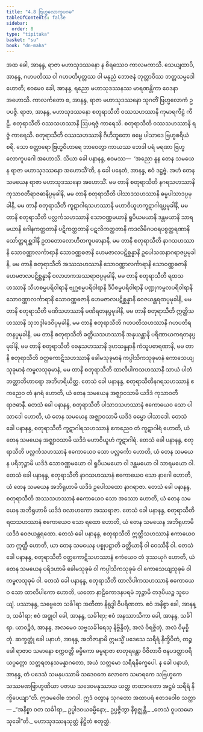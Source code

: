 ```yaml
---
title: "4.8 ဗြဟ္မလောကူပဂမ"
tableOfContents: false
sidebar:
  order: 8
type: "tipitaka"
basket: "su"
book: "dn-maha"
---
```



<DynamicBreadcrumb />

<Division number="269" book="dn-maha" e="ch" v="7" p="159">

<Paragraph number="588" book="dn-maha">
အထ ခေါ, အာနန္ဒ, ရာဇာ မဟာသုဒဿနော န စိရဿေဝ ကာလမကာသိ. သေယျထာပိ, အာနန္ဒ, ဂဟပတိဿ ဝါ ဂဟပတိပုတ္တဿ ဝါ မနုညံ ဘောဇနံ ဘုတ္တာဝိဿ ဘတ္တသမ္မဒေါ ဟောတိ; ဧဝမေဝ ခေါ, အာနန္ဒ, ရညော မဟာသုဒဿနဿ မာရဏန္တိကာ ဝေဒနာ အဟောသိ. ကာလင်္ကတော စ, အာနန္ဒ, ရာဇာ မဟာသုဒဿနော သုဂတိံ ဗြဟ္မလောကံ ဥပပဇ္ဇိ. ရာဇာ, အာနန္ဒ, မဟာသုဒဿနော စတုရာသီတိ ဝဿသဟဿာနိ ကုမာရကီဠံ ကီဠိ. စတုရာသီတိ ဝဿသဟဿာနိ ဩပရဇ္ဇံ ကာရေသိ. စတုရာသီတိ ဝဿသဟဿာနိ ရဇ္ဇံ ကာရေသိ. စတုရာသီတိ ဝဿသဟဿာနိ ဂိဟိဘူတော ဓမ္မေ ပါသာဒေ ဗြဟ္မစရိယံ စရိ. သော စတ္တာရော ဗြဟ္မဝိဟာရေ ဘာဝေတွာ ကာယဿ ဘေဒါ ပရံ မရဏာ ဗြဟ္မလောကူပဂေါ အဟောသိ.
</Paragraph>

</Division>
<Division number="270" book="dn-maha" e="ch" v="7" p="159">

<Paragraph number="589" book="dn-maha">
သိယာ ခေါ ပနာနန္ဒ, ဧဝမဿ—  ‘အညော နူန တေန သမယေန ရာဇာ မဟာသုဒဿနော အဟောသီ’တိ, န ခေါ ပနေတံ, အာနန္ဒ, ဧဝံ ဒဋ္ဌဗ္ဗံ. အဟံ တေန သမယေန ရာဇာ မဟာသုဒဿနော အဟောသိံ. မမ တာနိ စတုရာသီတိ နဂရသဟဿာနိ ကုသာဝတီရာဇဓာနိပ္ပမုခါနိ, မမ တာနိ စတုရာသီတိ ပါသာဒသဟဿာနိ ဓမ္မပါသာဒပ္ပမုခါနိ, မမ တာနိ စတုရာသီတိ ကူဋာဂါရသဟဿာနိ မဟာဝိယူဟကူဋာဂါရပ္ပမုခါနိ, မမ တာနိ စတုရာသီတိ ပလ္လင်္ကသဟဿာနိ သောဝဏ္ဏမယာနိ ရူပိယမယာနိ ဒန္တမယာနိ သာရမယာနိ ဂေါနကတ္ထတာနိ ပဋိကတ္ထတာနိ ပဋလိကတ္ထတာနိ ကဒလိမိဂပဝရပစ္စတ္ထရဏာနိ သော်တ္တရစ္ဆဒါနိ ဥဘတောလောဟိတကူပဓာနာနိ, မမ တာနိ စတုရာသီတိ နာဂသဟဿာနိ သောဝဏ္ဏာလင်္ကာရာနိ သောဝဏ္ဏဓဇာနိ ဟေမဇာလပဋိစ္ဆန္နာနိ ဥပေါသထနာဂရာဇပ္ပမုခါနိ, မမ တာနိ စတုရာသီတိ အဿသဟဿာနိ သောဝဏ္ဏာလင်္ကာရာနိ သောဝဏ္ဏဓဇာနိ ဟေမဇာလပဋိစ္ဆန္နာနိ ဝလာဟကအဿရာဇပ္ပမုခါနိ, မမ တာနိ စတုရာသီတိ ရထသဟဿာနိ သီဟစမ္မပရိဝါရာနိ ဗျဂ္ဃစမ္မပရိဝါရာနိ ဒီပိစမ္မပရိဝါရာနိ ပဏ္ဍုကမ္ဗလပရိဝါရာနိ သောဝဏ္ဏာလင်္ကာရာနိ သောဝဏ္ဏဓဇာနိ ဟေမဇာလပဋိစ္ဆန္နာနိ ဝေဇယန္တရထပ္ပမုခါနိ, မမ တာနိ စတုရာသီတိ မဏိသဟဿာနိ မဏိရတနပ္ပမုခါနိ, မမ တာနိ စတုရာသီတိ ဣတ္ထိသဟဿာနိ သုဘဒ္ဒါဒေဝိပ္ပမုခါနိ, မမ တာနိ စတုရာသီတိ ဂဟပတိသဟဿာနိ ဂဟပတိရတနပ္ပမုခါနိ, မမ တာနိ စတုရာသီတိ ခတ္တိယသဟဿာနိ အနုယန္တာနိ ပရိဏာယကရတနပ္ပမုခါနိ, မမ တာနိ စတုရာသီတိ ဓေနုသဟဿာနိ ဒုဟသန္ဒနာနိ ကံသူပဓာရဏာနိ, မမ တာနိ စတုရာသီတိ ဝတ္ထကောဋိသဟဿာနိ ခေါမသုခုမာနံ ကပ္ပါသိကသုခုမာနံ ကောသေယျသုခုမာနံ ကမ္ဗလသုခုမာနံ, မမ တာနိ စတုရာသီတိ ထာလိပါကသဟဿာနိ သာယံ ပါတံ ဘတ္တာဘိဟာရော အဘိဟရိယိတ္ထ.
</Paragraph>

</Division>
<Division number="271" book="dn-maha" e="ch" v="7" p="160">

<Paragraph number="590" book="dn-maha">
တေသံ ခေါ ပနာနန္ဒ, စတုရာသီတိနဂရသဟဿာနံ ဧကညေဝ တံ နဂရံ ဟောတိ, ယံ တေန သမယေန အဇ္ဈာဝသာမိ ယဒိဒံ ကုသာဝတီ ရာဇဓာနီ. တေသံ ခေါ ပနာနန္ဒ, စတုရာသီတိ ပါသာဒသဟဿာနံ ဧကောယေဝ သော ပါသာဒေါ ဟောတိ, ယံ တေန သမယေန အဇ္ဈာဝသာမိ ယဒိဒံ ဓမ္မော ပါသာဒေါ. တေသံ ခေါ ပနာနန္ဒ, စတုရာသီတိ ကူဋာဂါရသဟဿာနံ ဧကညေဝ တံ ကူဋာဂါရံ ဟောတိ, ယံ တေန သမယေန အဇ္ဈာဝသာမိ ယဒိဒံ မဟာဝိယူဟံ ကူဋာဂါရံ. တေသံ ခေါ ပနာနန္ဒ, စတုရာသီတိ ပလ္လင်္ကသဟဿာနံ ဧကောယေဝ သော ပလ္လင်္ကော ဟောတိ, ယံ တေန သမယေန ပရိဘုဉ္ဇာမိ ယဒိဒံ သောဝဏ္ဏမယော ဝါ ရူပိယမယော ဝါ ဒန္တမယော ဝါ သာရမယော ဝါ. တေသံ ခေါ ပနာနန္ဒ, စတုရာသီတိ နာဂသဟဿာနံ ဧကောယေဝ သော နာဂေါ ဟောတိ, ယံ တေန သမယေန အဘိရုဟာမိ ယဒိဒံ ဥပေါသထော နာဂရာဇာ. တေသံ ခေါ ပနာနန္ဒ, စတုရာသီတိ အဿသဟဿာနံ ဧကောယေဝ သော အဿော ဟောတိ, ယံ တေန သမယေန အဘိရုဟာမိ ယဒိဒံ ဝလာဟကော အဿရာဇာ. တေသံ ခေါ ပနာနန္ဒ, စတုရာသီတိ ရထသဟဿာနံ ဧကောယေဝ သော ရထော ဟောတိ, ယံ တေန သမယေန အဘိရုဟာမိ ယဒိဒံ ဝေဇယန္တရထော. တေသံ ခေါ ပနာနန္ဒ, စတုရာသီတိ ဣတ္ထိသဟဿာနံ ဧကာယေဝ သာ ဣတ္ထီ ဟောတိ, ယာ တေန သမယေန ပစ္စုပဋ္ဌာတိ ခတ္တိယာနီ ဝါ ဝေဿိနီ ဝါ. တေသံ ခေါ ပနာနန္ဒ, စတုရာသီတိ ဝတ္ထကောဋိသဟဿာနံ ဧကံယေဝ တံ ဒုဿယုဂံ ဟောတိ, ယံ တေန သမယေန ပရိဒဟာမိ ခေါမသုခုမံ ဝါ ကပ္ပါသိကသုခုမံ ဝါ ကောသေယျသုခုမံ ဝါ ကမ္ဗလသုခုမံ ဝါ. တေသံ ခေါ ပနာနန္ဒ, စတုရာသီတိ ထာလိပါကသဟဿာနံ ဧကောယေဝ သော ထာလိပါကော ဟောတိ, ယတော နာဠိကောဒနပရမံ ဘုဉ္ဇာမိ တဒုပိယဉ္စ သူပေယျံ.
</Paragraph>

</Division>
<Division number="272" book="dn-maha" e="ch" v="7" p="161">

<Paragraph number="591" book="dn-maha">
ပဿာနန္ဒ, သဗ္ဗေတေ သင်္ခါရာ အတီတာ နိရုဒ္ဓါ ဝိပရိဏတာ. ဧဝံ အနိစ္စာ ခေါ, အာနန္ဒ, သင်္ခါရာ; ဧဝံ အဒ္ဓုဝါ ခေါ, အာနန္ဒ, သင်္ခါရာ; ဧဝံ အနဿာသိကာ ခေါ, အာနန္ဒ, သင်္ခါရာ. ယာဝဉ္စိဒံ, အာနန္ဒ, အလမေဝ သဗ္ဗသင်္ခါရေသု နိဗ္ဗိန္ဒိတုံ, အလံ ဝိရဇ္ဇိတုံ, အလံ ဝိမုစ္စိတုံ.
</Paragraph>

<Paragraph number="592" book="dn-maha">
ဆက္ခတ္တုံ ခေါ ပနာဟံ, အာနန္ဒ, အဘိဇာနာမိ ဣမသ္မိံ ပဒေသေ သရီရံ နိက္ခိပိတံ, တဉ္စ ခေါ ရာဇာဝ သမာနော စက္ကဝတ္တီ ဓမ္မိကော ဓမ္မရာဇာ စာတုရန္တော ဝိဇိတာဝီ ဇနပဒတ္ထာဝရိယပ္ပတ္တော သတ္တရတနသမန္နာဂတော, အယံ သတ္တမော သရီရနိက္ခေပေါ. န ခေါ ပနာဟံ, အာနန္ဒ, တံ ပဒေသံ သမနုပဿာမိ သဒေဝကေ လောကေ သမာရကေ သဗြဟ္မကေ သဿမဏဗြာဟ္မဏိယာ ပဇာယ သဒေဝမနုဿာယ ယတ္ထ တထာဂတော အဋ္ဌမံ သရီရံ နိက္ခိပေယျာ”တိ.
</Paragraph>

<Paragraph number="593" book="dn-maha">
ဣဒမဝေါစ ဘဂဝါ. ဣဒံ ဝတွာန သုဂတော အထာပရံ ဧတဒဝေါစ သတ္ထာ—
</Paragraph>

<Paragraph number="594" book="dn-maha">
_“အနိစ္စာ ဝတ သင်္ခါရာ,_  
ဥပ္ပါဒဝယဓမ္မိနော;_  
ဥပ္ပဇ္ဇိတွာ နိရုဇ္ဈန္တိ,_  
_တေသံ ဝူပသမော သုခေါ”တိ._  


</Paragraph>
</Division>

<Paragraph number="595" type="center" book="dn-maha">
မဟာသုဒဿနသုတ္တံ နိဋ္ဌိတံ စတုတ္ထံ.
</Paragraph>